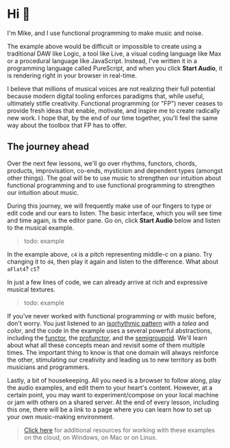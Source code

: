 
# Hi 👋

I'm Mike, and I use functional programming to make music and noise.

<Player player={introMain} code={intro} />

The example above would be difficult or impossible to create using a traditional DAW like Logic, a tool like Live, a visual coding language like Max or a procedural language like JavaScript. Instead, I've written it in a programming language called PureScript, and when you click **Start Audio**, it is rendering right in your browser in real-time.

I believe that millions of musical voices are not realizing their full potential because modern digital tooling enforces paradigms that, while useful, ultimately stifle creativity. Functional programming (or "FP") never ceases to provide fresh ideas that enable, motivate, and inspire me to create radically new work. I hope that, by the end of our time together, you'll feel the same way about the toolbox that FP has to offer.

## The journey ahead

Over the next few lessons, we'll go over rhythms, functors, chords, products, improvisation, co-ends, mysticism and dependent types (amongst other things). The goal will be to use music to strengthen our intuition about functional programming and to use functional programming to strengthen our intuition about music.

During this journey, we will frequently make use of our fingers to type or edit code and our ears to listen. The basic interface, which you will see time and time again, is the editor pane. Go on, click **Start Audio** below and listen to the musical example.

> todo: example

In the example above, `c4` is a pitch representing middle-c on a piano. Try changing it to `d4`, then play it again and listen to the difference. What about `aFlat4`? `c5`?

In just a few lines of code, we can already arrive at rich and expressive musical textures.

> todo: example

If you've never worked with functional programming or with music before, don't worry. You just listened to an [isorhythmic pattern](https://en.wikipedia.org/wiki/Isorhythm) with a _talea_ and _color_, and the code in the example uses a several powerful abstractions, including the [functor](https://pursuit.purescript.org/packages/purescript-prelude/5.0.1/docs/Data.Functor#t:Functor), the [profunctor](https://pursuit.purescript.org/packages/purescript-profunctor/5.0.0/docs/Data.Profunctor#t:Profunctor), and the [semigroupoid](https://pursuit.purescript.org/packages/purescript-prelude/5.0.1/docs/Control.Semigroupoid#t:Semigroupoid). We'll learn about what all these concepts mean and revisit some of them multiple times. The important thing to know is that one domain will always reinforce the other, stimulating our creativity and leading us to new territory as both musicians and programmers.

Lastly, a bit of housekeeping. All you need is a browser to follow along, play the audio examples, and edit them to your heart's content. However, at a certain point, you may want to experiment/compose on your local machine or jam with others on a shared server. At the end of every lesson, including this one, there will be a link to a page where you can learn how to set up your own music-making environment.

> [Click here](https://github.com/mikesol/purescript-wags) for additional resources for working with these examples on the cloud, on Windows, on Mac or on Linux.
